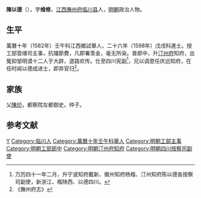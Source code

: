 '''陳以德'''（{{bd|？||？|catIdx=}}），字'''维修'''，[[江西|江西]][[撫州府|撫州府]][[临川县|临川县]]人，[[明朝|明朝]]政治人物。

== 生平 ==
萬曆十年（1582年）壬午科江西鄉試舉人，二十六年（1598年）戊戌科進士。授工部营缮司主事，抗璫節費，凡即署羡金，毫无所染。晉郎中，升[[汀州府|汀州府]]知府，出冤抑邹明谟十二人于大辟，道路欢传。仕至四川宪副<ref>万历四十一年二月，升宁波知府戴新、徽州知府杨楷、汀州知府陈以德各按察司副使，新浙江、楷陕西、以德四川。</ref>，兄以调恩任庆远知府，在任时闻以德成进士，即弃官归<ref>《撫州府志》</ref>。

== 家族 ==
父[[陳炌|陳炌]]，都察院左都御史。仲子。

==参考文献==
{{reflist}}

{{萬曆二十六年戊戌科殿試金榜}}

{{Authority control}}

{{DEFAULTSORT:}}
[[Category:陳姓|Y]]
[[Category:临川人|Category:临川人]]
[[Category:萬曆十年壬午科舉人|Category:萬曆十年壬午科舉人]]
[[Category:明朝工部主事|Category:明朝工部主事]]
[[Category:明朝工部郎中|Category:明朝工部郎中]]
[[Category:明朝汀州府知府|Category:明朝汀州府知府]]
[[Category:明朝四川按察司副使|Category:明朝四川按察司副使]]